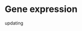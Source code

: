 # Gene expression

updating

<!-- ## RNA isolation -->

<!-- Modified after @simms1993. -->

<!-- ### Materials -->

<!-- -   2 mL FastPrep tube pre-filled with 660 mg zirconium beads (≈330 mg 2 mm beads and ≈330 mg 1 mm beads). -->
<!-- -   TRIzol™ Reagent. -->
<!-- - Phase Lock Gel tube. Centrifuge at 12000 ×*g* for 30 sec. -->
<!-- - Chloroform and isopropanol. -->
<!-- - 75% ethanol: in 250 mL bottle add 150 mL absolute ethanol and 50 mL water. Invert briefly. -->

<!-- ### Methods -->

<!-- -   Thaw out homogenate (max. 24 samples each run). Vortex and transfer 1800 uL^[equivalent to 72 mg tissue] to 2 mL FastPrep tube pre-filled with zirconium beads. Centrifuge at 12000 ×*g* for 5 min at 4°C. Remove the supernatant. -->
<!-- -   Add 1 mL TRIzol to the pellet. Lyse in FastPrep at 6.5 m/s for 60 sec. Vortex and incubate for 5 min on ice. -->
<!-- -  Vortex and pour all contents to Phase Lock Gel tube. -->
<!-- - Add 0.2 mL chloroform. Vortex for 10 sec^[a milky solution should appear] and incubate for 5 min at 25 °C. -->
<!-- - Centrifuge at 12000 ×*g* for 15 min at 4°C. Transfer^[work on benchtop from now] the aqueous phase to 1.5 mL sterile^[treated with UV light] tube. -->
<!-- - Add 0.5 mL isopropanol to precipitate the RNA. Vortex for 10 sec and incubate for 10 min at 25 °C. -->
<!-- - Centrifuge at 12000 ×*g* for 10 min at 4°C^[a RNA pellet should appear]. Remove the supernatant. -->
<!-- - Add 1 mL 75% ethanol to wash the RNA. Invert tube briefly^[vortexing may break the pellet]. -->
<!-- - Centrifuge at 7500 ×*g* for 5 min at 4°C. Remove the supernatant. -->
<!-- - Repeat the wash once with 75% ethanol. Remove the supernatant AMAP. -->
<!-- - Air dry for ≈30 min. -->
<!-- - Add ≈50 uL RNase-free water. Vortex briefly and spin down. -->
<!-- - Incubate for 10 min at 60 °C. -->
<!-- - Measure RNA concentration and purity with NanoVue using RNase-free water as reference. -->
<!-- - Store at -80°C for later cDNA synthesis. -->